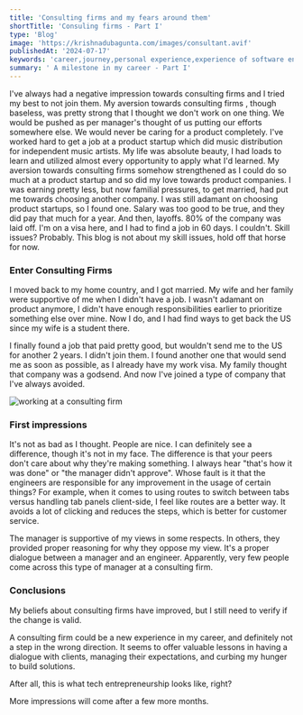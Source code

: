 ```yaml
---
title: 'Consulting firms and my fears around them'
shortTitle: 'Consuling firms - Part I'
type: 'Blog'
image: 'https://krishnadubagunta.com/images/consultant.avif'
publishedAt: '2024-07-17'
keywords: 'career,journey,personal experience,experience of software engineer at a consulting firm'
summary: ' A milestone in my career - Part I'
---
```

I've always had a negative impression towards consulting firms and I tried my best to not join them. My aversion towards consulting firms , though baseless, was pretty strong that I thought we don't work on one thing. We would be pushed as per manager's thought of us putting our efforts somewhere else. We would never be caring for a product completely. I've worked hard to get a job at a product startup which did music distribution for independent music artists. My life was absolute beauty, I had loads to learn and utilized almost every opportunity to apply what I'd learned. My aversion towards consulting firms somehow strengthened as I could do so much at a product startup and so did my love towards product companies. I was earning pretty less, but now familial pressures, to get married, had put me towards choosing another company. I was still adamant on choosing product startups, so I found one. Salary was too good to be true, and they did pay that much for a year. And then, layoffs. 80% of the company was laid off. I'm on a visa here, and I had to find a job in 60 days. I couldn't. Skill issues? Probably. This blog is not about my skill issues, hold off that horse for now. 

### Enter Consulting Firms

I moved back to my home country, and I got married. My wife and her family were supportive of me when I didn't have a job. I wasn't adamant on product anymore, I didn't have enough responsibilities earlier to prioritize something else over mine. Now I do, and I had find ways to get back the US since my wife is a student there. 

I finally found a job that paid pretty good, but wouldn't send me to the US for another 2 years. I didn't join them. I found another one that would send me as soon as possible, as I already have my work visa. My family thought that company was a godsend. And now I've joined a type of company that I've always avoided.

![working at a consulting firm](/images/consulting.avif "Working at a consulting firm")

### First impressions

It's not as bad as I thought. People are nice. I can definitely see a difference, though it's not in my face. The difference is that your peers don't care about why they're making something. I always hear "that's how it was done" or "the manager didn't approve". Whose fault is it that the engineers are responsible for any improvement in the usage of certain things? For example, when it comes to using routes to switch between tabs versus handling tab panels client-side, I feel like routes are a better way. It avoids a lot of clicking and reduces the steps, which is better for customer service.

The manager is supportive of my views in some respects. In others, they provided proper reasoning for why they oppose my view. It's a proper dialogue between a manager and an engineer. Apparently, very few people come across this type of manager at a consulting firm.

### Conclusions

My beliefs about consulting firms have improved, but I still need to verify if the change is valid.

A consulting firm could be a new experience in my career, and definitely not a step in the wrong direction. It seems to offer valuable lessons in having a dialogue with clients, managing their expectations, and curbing my hunger to build solutions.

After all, this is what tech entrepreneurship looks like, right?

More impressions will come after a few more months.
